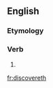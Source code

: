 ==English==

===Etymology===
{{suffix|discover|eth|lang=en}}

===Verb===
{{head|en|verb form}}

# {{en-archaic third-person singular of|discover}}

[[fr:discovereth]]